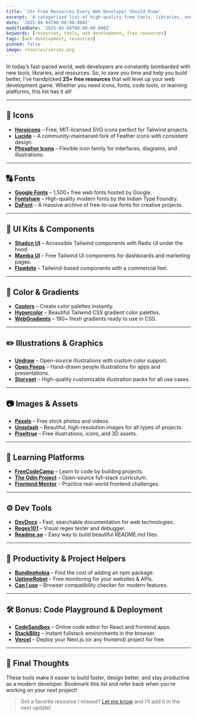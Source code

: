 ```yaml
---
title: '25+ Free Resources Every Web Developer Should Know'
excerpt: 'A categorized list of high-quality free tools, libraries, and design assets for modern web developers.'
date: '2025-04-04T00:00:00.000Z'
modifiedDate: '2025-04-04T00:00:00.000Z'
keywords: [resources, tools, web development, free resources]
tags: [web development, resources]
pinned: false
image: resorces/sorces.png
---
```


In today’s fast-paced world, web developers are constantly bombarded with new tools, libraries, and resources. So, to save you time and help you build better, I’ve handpicked **25+ free resources** that will level up your web development game. Whether you need icons, fonts, code tools, or learning platforms, this list has it all!

---

## 🎯 Icons

- **[Heroicons](https://heroicons.com)** – Free, MIT-licensed SVG icons perfect for Tailwind projects.
- **[Lucide](https://lucide.dev/)** – A community-maintained fork of Feather icons with consistent design.
- **[Phosphor Icons](https://phosphoricons.com/)** – Flexible icon family for interfaces, diagrams, and illustrations.

---

## 🔠 Fonts

- **[Google Fonts](https://fonts.google.com)** – 1,500+ free web fonts hosted by Google.
- **[Fontshare](https://www.fontshare.com/)** – High-quality modern fonts by the Indian Type Foundry.
- **[DaFont](https://www.dafont.com/)** – A massive archive of free-to-use fonts for creative projects.

---

## 🧱 UI Kits & Components

- **[Shadcn UI](https://ui.shadcn.com)** – Accessible Tailwind components with Radix UI under the hood.
- **[Mamba UI](https://mambaui.com/)** – Free Tailwind UI components for dashboards and marketing pages.
- **[Flowbite](https://flowbite.com/)** – Tailwind-based components with a commercial feel.

---

## 🎨 Color & Gradients

- **[Coolors](https://coolors.co/)** – Create color palettes instantly.
- **[Hypercolor](https://hypercolor.dev/)** – Beautiful Tailwind CSS gradient color palettes.
- **[WebGradients](https://webgradients.com/)** – 180+ fresh gradients ready to use in CSS.

---

## ✏️ Illustrations & Graphics

- **[Undraw](https://undraw.co/illustrations)** – Open-source illustrations with custom color support.
- **[Open Peeps](https://www.openpeeps.com/)** – Hand-drawn people illustrations for apps and presentations.
- **[Storyset](https://storyset.com/)** – High-quality customizable illustration packs for all use cases.

---

## 📷 Images & Assets

- **[Pexels](https://pexels.com)** – Free stock photos and videos.
- **[Unsplash](https://unsplash.com)** – Beautiful, high-resolution images for all types of projects.
- **[Pixeltrue](https://www.pixeltrue.com/illustrations)** – Free illustrations, icons, and 3D assets.

---

## 🧠 Learning Platforms

- **[FreeCodeCamp](https://www.freecodecamp.org/)** – Learn to code by building projects.
- **[The Odin Project](https://www.theodinproject.com/)** – Open-source full-stack curriculum.
- **[Frontend Mentor](https://www.frontendmentor.io/)** – Practice real-world frontend challenges.

---

## ⚙️ Dev Tools

- **[DevDocs](https://devdocs.io/)** – Fast, searchable documentation for web technologies.
- **[Regex101](https://regex101.com/)** – Visual regex tester and debugger.
- **[Readme.so](https://readme.so/)** – Easy way to build beautiful README.md files.

---

## 🧩 Productivity & Project Helpers

- **[Bundlephobia](https://bundlephobia.com/)** – Find the cost of adding an npm package.
- **[UptimeRobot](https://uptimerobot.com/)** – Free monitoring for your websites & APIs.
- **[Can I use](https://caniuse.com/)** – Browser compatibility checker for modern features.

---

## 🛠️ Bonus: Code Playground & Deployment

- **[CodeSandbox](https://codesandbox.io/)** – Online code editor for React and frontend apps.
- **[StackBlitz](https://stackblitz.com/)** – Instant fullstack environments in the browser.
- **[Vercel](https://vercel.com/)** – Deploy your Next.js (or any frontend) project for free.

---

## 💬 Final Thoughts

These tools make it easier to build faster, design better, and stay productive as a modern developer. Bookmark this list and refer back when you’re working on your next project!

> Got a favorite resource I missed? [Let me know](mailto:abish6338@gmail.com) and I’ll add it in the next update!
